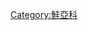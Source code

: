 {{noteTA
|1=zh-hant:麻哈魚屬;zh-hans:麻哈鱼属;zh-tw:鉤吻鮭屬;
}}
{{Commons category|Oncorhynchus}}
{{wikispecies|Oncorhynchus}}
{{Catmore}}

[[Category:鮭亞科|Category:鮭亞科]]